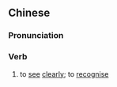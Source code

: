 {{also|认清}}
==Chinese==
{{zh-forms|s=认清}}

===Pronunciation===
{{zh-pron
|m=rènqīng
|cat=v
}}

===Verb===
{{zh-verb}}

# to [[see]] [[clearly]]; to [[recognise]]